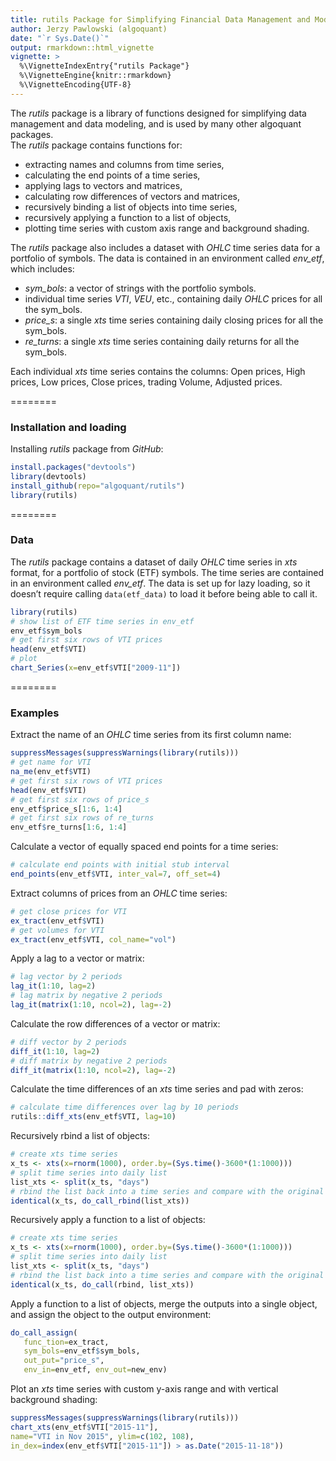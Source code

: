 ```yaml
---
title: rutils Package for Simplifying Financial Data Management and Modeling
author: Jerzy Pawlowski (algoquant)
date: "`r Sys.Date()`"
output: rmarkdown::html_vignette
vignette: >
  %\VignetteIndexEntry{"rutils Package"}
  %\VignetteEngine{knitr::rmarkdown}
  %\VignetteEncoding{UTF-8}
---
```


The *rutils* package is a library of functions designed for simplifying data management and data modeling, and is used by many other algoquant packages.  
The *rutils* package contains functions for:

+ extracting names and columns from time series, 
+ calculating the end points of a time series, 
+ applying lags to vectors and matrices, 
+ calculating row differences of vectors and matrices, 
+ recursively binding a list of objects into time series, 
+ recursively applying a function to a list of objects, 
+ plotting time series with custom axis range and background shading. 

The *rutils* package also includes a dataset with *OHLC* time series data for a portfolio of symbols.  The data is contained in an environment called *env_etf*, which includes: 

+ *sym_bols*: a vector of strings with the portfolio symbols.
+ individual time series *VTI*, *VEU*, etc., containing daily *OHLC* prices for all the sym_bols.
+ *price_s*: a single *xts* time series containing daily closing prices for all the sym_bols.
+ *re_turns*: a single *xts* time series containing daily returns for all the sym_bols.

Each individual *xts* time series contains the columns: Open prices, High prices, Low prices, Close prices, trading Volume, Adjusted prices.


========

### Installation and loading

Installing *rutils* package from *GitHub*:  
```r
install.packages("devtools")
library(devtools)
install_github(repo="algoquant/rutils")
library(rutils)
```

========

### Data

The *rutils* package contains a dataset of daily *OHLC* time series in *xts* format, for a portfolio of stock (ETF) symbols.  The time series are contained in an environment called *env_etf*.  The data is set up for lazy loading, so it doesn't require calling `data(etf_data)` to load it before being able to call it.  
```r
library(rutils)
# show list of ETF time series in env_etf
env_etf$sym_bols
# get first six rows of VTI prices
head(env_etf$VTI)
# plot
chart_Series(x=env_etf$VTI["2009-11"])
```


========

### Examples

Extract the name of an *OHLC* time series from its first column name:  
```r
suppressMessages(suppressWarnings(library(rutils)))
# get name for VTI
na_me(env_etf$VTI)
# get first six rows of VTI prices
head(env_etf$VTI)
# get first six rows of price_s
env_etf$price_s[1:6, 1:4]
# get first six rows of re_turns
env_etf$re_turns[1:6, 1:4]
```


Calculate a vector of equally spaced end points for a time
series:  
```r
# calculate end points with initial stub interval
end_points(env_etf$VTI, inter_val=7, off_set=4)
```


Extract columns of prices from an *OHLC* time series:  
```r
# get close prices for VTI
ex_tract(env_etf$VTI)
# get volumes for VTI
ex_tract(env_etf$VTI, col_name="vol")
```


Apply a lag to a vector or matrix:  
```r
# lag vector by 2 periods
lag_it(1:10, lag=2)
# lag matrix by negative 2 periods
lag_it(matrix(1:10, ncol=2), lag=-2)
```


Calculate the row differences of a vector or matrix:  
```r
# diff vector by 2 periods
diff_it(1:10, lag=2)
# diff matrix by negative 2 periods
diff_it(matrix(1:10, ncol=2), lag=-2)
```


Calculate the time differences of an *xts* time series and pad with zeros:  
```r
# calculate time differences over lag by 10 periods
rutils::diff_xts(env_etf$VTI, lag=10)
```


Recursively rbind a list of objects:  
```r
# create xts time series
x_ts <- xts(x=rnorm(1000), order.by=(Sys.time()-3600*(1:1000)))
# split time series into daily list
list_xts <- split(x_ts, "days")
# rbind the list back into a time series and compare with the original
identical(x_ts, do_call_rbind(list_xts))
```


Recursively apply a function to a list of objects:  
```r
# create xts time series
x_ts <- xts(x=rnorm(1000), order.by=(Sys.time()-3600*(1:1000)))
# split time series into daily list
list_xts <- split(x_ts, "days")
# rbind the list back into a time series and compare with the original
identical(x_ts, do_call(rbind, list_xts))
```


Apply a function to a list of objects, merge the outputs into a single object, and assign the object to the output environment:  
```r
do_call_assign(
   func_tion=ex_tract,
   sym_bols=env_etf$sym_bols,
   out_put="price_s",
   env_in=env_etf, env_out=new_env)
```


Plot an *xts* time series with custom y-axis range and with vertical background shading:  
```r
suppressMessages(suppressWarnings(library(rutils)))
chart_xts(env_etf$VTI["2015-11"],
name="VTI in Nov 2015", ylim=c(102, 108),
in_dex=index(env_etf$VTI["2015-11"]) > as.Date("2015-11-18"))
```

